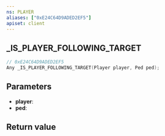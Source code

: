 ```yaml
---
ns: PLAYER
aliases: ["0xE24C64D9ADED2EF5"]
apiset: client
---
```

## _IS_PLAYER_FOLLOWING_TARGET

```c
// 0xE24C64D9ADED2EF5
Any _IS_PLAYER_FOLLOWING_TARGET(Player player, Ped ped);
```


## Parameters
* **player**:
* **ped**:

## Return value